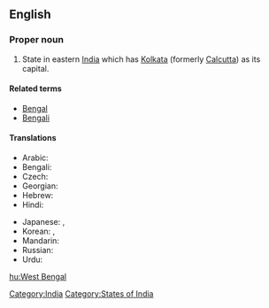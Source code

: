 ==English==
{{wikipedia}}

===Proper noun===
{{infl|en|proper noun|head=[[West]] [[Bengal]]}}

# State in eastern [[India]] which has [[Kolkata]] (formerly [[Calcutta]]) as its capital.

====Related terms====
*[[Bengal]]
*[[Bengali]]

====Translations====
{{trans-top|state}}
* Arabic: {{t|ar|بنغال الغربية|f|tr=banghaal al-gharbíyya|sc=Arab}}
* Bengali: {{t|bn|পশ্চিম বঙ্গ|tr=Pôščim Bôṅgô|sc=Beng}}
* Czech: {{t|cs|Západní Bengálsko|n}}
* Georgian: {{t|ka|ბენგალი|sc=Geor}}
* Hebrew: {{t|he|מערב בנגל|sc=Hebr}}
* Hindi: {{t|hi|पश्चिम बंगाल|tr=paścim baṅgāl|sc=Deva}}
{{trans-mid}}
* Japanese: {{t|ja|西ベンガル州|tr=Nishi-Bengaru-shū|sc=Jpan}},  {{t|ja|西ベンガル|tr=Nishi-Bengaru|sc=Jpan}}
* Korean: {{t|ko|웨스트벵골 주|tr=Weseuteu Beng-gol ju|sc=Kore}},  {{t|ko|웨스트벵골|tr=Weseuteu Beng-gol|sc=Kore}}
* Mandarin: {{t|zh|西孟加拉邦|tr=Xī-Mèngjiālā-bāng|sc=Hani}}
* Russian: {{t|ru|Западная Бенгалия|f|tr=Západnaja Bengálija|sc=Cyrl}}
* Urdu: {{t|ur|مغربی بنگال|sc=ur-Arab}}
{{trans-bottom}}

[[Category:India]]
[[Category:States of India]]

[[hu:West Bengal]]